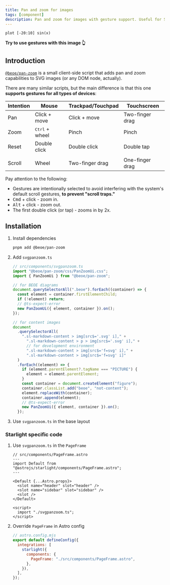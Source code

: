 ```yaml
---
title: Pan and zoom for images
tags: [component]
description: Pan and zoom for images with gesture support. Useful for SVG images and diagrams
---
```


```gnuplot
plot [-20:10] sin(x)
```

**Try to use gestures with this image 👆**

## Introduction

[`@beoe/pan-zoom`](https://github.com/stereobooster/beoe/tree/main/packages/pan-zoom) is a small client-side script that adds pan and zoom capabilities to SVG images (or any DOM node, actually).

There are many similar scripts, but the main difference is that this one **supports gestures for all types of devices**:

| Intention | Mouse                   | Trackpad/Touchpad | Touchscreen     |
| --------- | ----------------------- | ----------------- | --------------- |
| Pan       | Click + move            | Click + move      | Two-finger drag |
| Zoom      | <kbd>Ctrl</kbd> + wheel | Pinch             | Pinch           |
| Reset     | Double click            | Double click      | Double tap      |
|           |                         |                   |                 |
| Scroll    | Wheel                   | Two-finger drag   | One-finger drag |

Pay attention to the following:

- Gestures are intentionally selected to avoid interfering with the system's default scroll gestures, **to prevent "scroll traps."**
- <kbd>Cmd</kbd> + click - zoom in.
- <kbd>Alt</kbd> + click - zoom out.
- The first double click (or tap) - zooms in by 2x.

## Installation


<Steps>

1. Install dependencies

   ```bash
   pnpm add @beoe/pan-zoom
   ```

2. Add `svgpanzoom.ts`

   ```ts
   // src/components/svgpanzoom.ts
   import "@beoe/pan-zoom/css/PanZoomUi.css";
   import { PanZoomUi } from "@beoe/pan-zoom";

   // for BEOE diagrams
   document.querySelectorAll(".beoe").forEach((container) => {
     const element = container.firstElementChild;
     if (!element) return;
     // @ts-expect-error
     new PanZoomUi({ element, container }).on();
   });

   // for content images
   document
     .querySelectorAll(
       ".sl-markdown-content > img[src$='.svg' i]," +
         ".sl-markdown-content > p > img[src$='.svg' i]," +
         // for development environment
         ".sl-markdown-content > img[src$='f=svg' i]," +
         ".sl-markdown-content > img[src$='f=svg' i]"
     )
     .forEach((element) => {
       if (element.parentElement?.tagName === "PICTURE") {
         element = element.parentElement;
       }
       const container = document.createElement("figure");
       container.classList.add("beoe", "not-content");
       element.replaceWith(container);
       container.append(element);
       // @ts-expect-error
       new PanZoomUi({ element, container }).on();
     });
   ```

3. Use `svgpanzoom.ts` in the base layout

</Steps>

### Starlight specific code

<Steps>

1.  Use `svgpanzoom.ts` in the `PageFrame`

    ```astro {13-15}
    // src/components/PageFrame.astro
    ---
    import Default from "@astrojs/starlight/components/PageFrame.astro";
    ---

    <Default {...Astro.props}>
      <slot name="header" slot="header" />
      <slot name="sidebar" slot="sidebar" />
      <slot />
    </Default>

    <script>
      import "./svgpanzoom.ts";
    </script>
    ```

2.  Override `PageFrame` in Astro config

    ```js {6}
    // astro.config.mjs
    export default defineConfig({
      integrations: [
        starlight({
          components: {
            PageFrame: "./src/components/PageFrame.astro",
          },
        }),
      ],
    });
    ```

</Steps>
